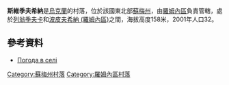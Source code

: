 {{coord|50|37|55|N|33|35|42|E|scale:100000|display=title}}

'''斯維季夫希納'''是[[烏克蘭|烏克蘭]]的村落，位於該國東北部[[蘇梅州|蘇梅州]]，由[[羅姆內區|羅姆內區]]負責管轄，處於[[列翁季夫卡|列翁季夫卡]]和[[波皮夫希納_(羅姆內區)|波皮夫希納 (羅姆內區)]]之間，海拔高度158米，2001年人口32。

==參考資料==
*[http://weather.in.ua/ua/symskaja/23415 Погода в селі ] {{Wayback|url=http://weather.in.ua/ua/symskaja/23415 |date=20111219224102 }}

{{DEFAULTSORT:Світівщина}}
[[Category:蘇梅州村落|Category:蘇梅州村落]]
[[Category:羅姆內區村落|Category:羅姆內區村落]]


{{Sumy-geo-stub}}